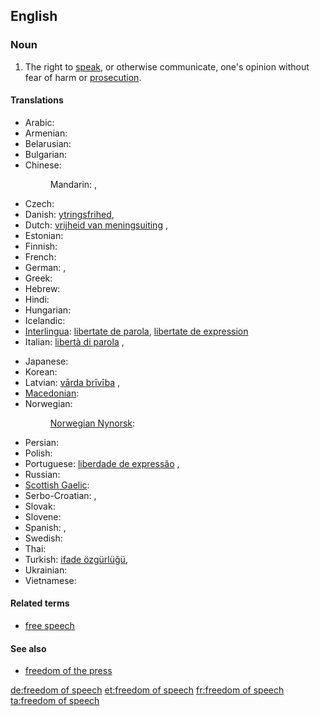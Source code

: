 ==English==
{{wikipedia}}

===Noun===
{{en-noun|sg=[[freedom]] of [[speech]]|-}}

# The right to [[speak]], or otherwise communicate, one's opinion without fear of harm or [[prosecution]].

====Translations====
{{trans-top|right to speak without fear of harm}}
* Arabic: {{t|ar|حرية التعبير|f|tr=Hurriyyat al-ta3biir|sc=Arab}}
* Armenian: {{t-|hy|խոսքի ազատություն|tr=xosk’i azatut’yun}}
* Belarusian: {{t|be|свабода слова|f|tr=svabóda slóva|sc=Cyrl}}
* Bulgarian: {{t|bg|свобода на слово|f|tr=svoboda na slovo|sc=Cyrl}}
* Chinese:
*: Mandarin: {{t|zh|言論自由|sc=Hani}}, {{t|zh|言论自由|tr=yánlùnzìyóu|sc=Hani}}
* Czech: {{t-|cs|svoboda slova|f}}
* Danish: [[ytringsfrihed]],  {{t|da|ytringsfrihed}}
* Dutch: [[vrijheid van meningsuiting]] {{f}},  {{t|nl|vrijheid van meningsuiting|f}}
* Estonian: {{t-|et|sõnavabadus}}
* Finnish: {{t+|fi|sananvapaus}}
* French: {{t+|fr|liberté d'expression|f}}
* German: {{t|de|freie Meinungsäußerung|f}},  {{t|de|Redefreiheit|f}}
* Greek: {{t|el|ελευθερία έκφρασης|f|tr=elefthería ékfrasis}}
* Hebrew: {{t|he|חופש הביטוי|sc=Hebr}}
* Hindi: {{t|hi|अभिव्यक्ति की स्वतंत्रता|tr=abhivyakti kī svatantratā|sc=Deva}}
* Hungarian: {{t-|hu|szólásszabadság}}
* Icelandic: {{t|is|málfrelsi|n}}
* [[Interlingua]]: [[libertate de parola]], [[libertate de expression]]
* Italian: [[libertà di parola]] {{f}},  {{t|it|libertà di parola|f}}
{{trans-mid}}
* Japanese: {{t|ja|言論の自由|tr=げんろんのじゆう, genron-no jiyū|sc=Jpan}} <!-- [[表現の自由]]?-->
* Korean: {{t|ko|표현의 자유|tr=pyohyeon jayu|sc=Kore}}
* Latvian: [[vārda brīvība]] {{f}},  {{t|lv|vārda brīvība|f}}
* [[Macedonian]]: {{t|mk|слобода на говор|f|tr=sloboda na govor|sc=Cyrl}}
* Norwegian: {{t|no|ytringsfrihet|m|f}}
*: [[Norwegian Nynorsk]]: {{t|nn|ytringsfridom}}
* Persian: {{t-|fa|آزادی بیان|tr=âzâdi-ye bayân|xs=Persian}}
* Polish: {{t|pl|wolność słowa|f}}
* Portuguese: [[liberdade de expressão]] {{f}},  {{t|pt|liberdade de expressão|f}}
* Russian: {{t-|ru|свобода слова|f|tr=svobóda slóva}}
* [[Scottish Gaelic]]: {{t-|gd|saorsa cainnte|f|xs=Scottish Gaelic}}
* Serbo-Croatian: {{t|sh|слобода говора|f}},  {{t|sh|sloboda govora|f}}
* Slovak: {{t|sk|sloboda slova|f}}
* Slovene: {{t|sl|svoboda govora|f}}
* Spanish: {{t|es|liberdad de palabra|f}},  {{t|es|liberdad de expresión|f}}
* Swedish: {{t+|sv|yttrandefrihet}}
* Thai: {{t|th|เสรีภาพในการพูด|sc=Thai}}
* Turkish: [[ifade özgürlüğü]],  {{t|tr|ifade özgürlüğü}}
* Ukrainian: {{t|uk|свобода слова|f|tr=svobóda slóva|sc=Cyrl}}
* Vietnamese: {{t|vi|tự do ngôn luận}}
{{trans-bottom}}

====Related terms====
* [[free speech]]

====See also====
* [[freedom of the press]]

[[de:freedom of speech]]
[[et:freedom of speech]]
[[fr:freedom of speech]]
[[ta:freedom of speech]]
